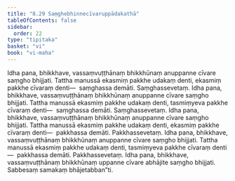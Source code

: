 ```yaml
---
title: "8.29 Saṃghebhinnecīvaruppādakathā"
tableOfContents: false
sidebar:
  order: 22
type: "tipitaka"
basket: "vi"
book: "vi-maha"
---
```



<DynamicBreadcrumb />

<Division number="376" book="vi-maha">

<Paragraph number="1730" book="vi-maha">
Idha pana, bhikkhave, vassaṃvuṭṭhānaṃ bhikkhūnaṃ anuppanne cīvare saṃgho bhijjati. Tattha manussā ekasmiṃ pakkhe udakaṃ denti, ekasmiṃ pakkhe cīvaraṃ denti—  saṃghassa demāti. Saṃghassevetaṃ.
</Paragraph>

<Paragraph number="1731" book="vi-maha">
Idha pana, bhikkhave, vassaṃvuṭṭhānaṃ bhikkhūnaṃ anuppanne cīvare saṃgho bhijjati. Tattha manussā ekasmiṃ pakkhe udakaṃ denti, tasmiṃyeva pakkhe cīvaraṃ denti—  saṃghassa demāti. Saṃghassevetaṃ.
</Paragraph>

<Paragraph number="1732" book="vi-maha">
Idha pana, bhikkhave, vassaṃvuṭṭhānaṃ bhikkhūnaṃ anuppanne cīvare saṃgho bhijjati. Tattha manussā ekasmiṃ pakkhe udakaṃ denti, ekasmiṃ pakkhe cīvaraṃ denti—  pakkhassa demāti. Pakkhassevetaṃ.
</Paragraph>

<Paragraph number="1733" book="vi-maha">
Idha pana, bhikkhave, vassaṃvuṭṭhānaṃ bhikkhūnaṃ anuppanne cīvare saṃgho bhijjati. Tattha manussā ekasmiṃ pakkhe udakaṃ denti, tasmiṃyeva pakkhe cīvaraṃ denti—  pakkhassa demāti. Pakkhassevetaṃ.
</Paragraph>

<Paragraph number="1734" book="vi-maha">
Idha pana, bhikkhave, vassaṃvuṭṭhānaṃ bhikkhūnaṃ uppanne cīvare abhājite saṃgho bhijjati. Sabbesaṃ samakaṃ bhājetabban”ti.
</Paragraph>
</Division>